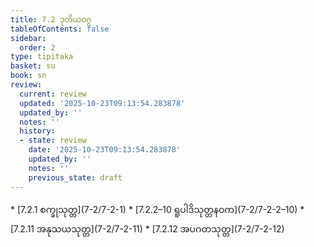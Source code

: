 ```yaml
---
title: 7.2 ဒုတိယဝဂ္ဂ
tableOfContents: false
sidebar:
  order: 2
type: tipitaka
basket: su
book: sn
review:
  current: review
  updated: '2025-10-23T09:13:54.283878'
  updated_by: ''
  notes: ''
  history:
  - state: review
    date: '2025-10-23T09:13:54.283878'
    updated_by: ''
    notes: ''
    previous_state: draft
---
```



<ReviewStatus review={frontmatter.review} showDetails={true} />

<HypothesisAnnotation frontmatter={frontmatter} />

<DynamicBreadcrumb />



<TableOfContents book="sn" section="7.2">
* [7.2.1 စက္ခုသုတ္တ](7-2/7-2-1)
* [7.2.2–10 ရူပါဒိသုတ္တနဝက](7-2/7-2-2–10)
* [7.2.11 အနုသယသုတ္တ](7-2/7-2-11)
* [7.2.12 အပဂတသုတ္တ](7-2/7-2-12)
</TableOfContents>